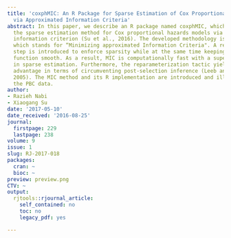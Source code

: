 ```yaml
---
title: 'coxphMIC: An R Package for Sparse Estimation of Cox Proportional Hazards Models
  via Approximated Information Criteria'
abstract: In this paper, we describe an R package named coxphMIC, which implements
  the sparse estimation method for Cox proportional hazards models via approximated
  information criterion (Su et al., 2016). The developed methodology is named MIC
  which stands for “Minimizing approximated Information Criteria". A reparameterization
  step is introduced to enforce sparsity while at the same time keeping the objective
  function smooth. As a result, MIC is computationally fast with a superior performance
  in sparse estimation. Furthermore, the reparameterization tactic yields an additional
  advantage in terms of circumventing post-selection inference (Leeb and Pötscher,
  2005). The MIC method and its R implementation are introduced and illustrated with
  the PBC data.
author:
- Razieh Nabi
- Xiaogang Su
date: '2017-05-10'
date_received: '2016-08-25'
journal:
  firstpage: 229
  lastpage: 238
volume: 9
issue: 1
slug: RJ-2017-018
packages:
  cran: ~
  bioc: ~
preview: preview.png
CTV: ~
output:
  rjtools::rjournal_article:
    self_contained: no
    toc: no
    legacy_pdf: yes

---
```


